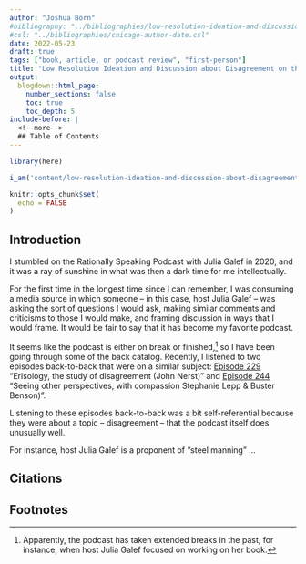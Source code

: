 ```yaml
---
author: "Joshua Born"
#bibliography: "../bibliographies/low-resolution-ideation-and-discussion-about-disagreement-on-the-rationally-speaking-podcast.bib"
#csl: "../bibliographies/chicago-author-date.csl"
date: 2022-05-23
draft: true
tags: ["book, article, or podcast review", "first-person"]
title: "Low Resolution Ideation and Discussion about Disagreement on the Rationally Speaking Podcast"
output:
  blogdown::html_page:
    number_sections: false
    toc: true
    toc_depth: 5
include-before: |
  <!--more-->
  ## Table of Contents
---
```


```r
library(here)

i_am('content/low-resolution-ideation-and-discussion-about-disagreement-on-the-rationally-speaking-podcast.Rmd')

knitr::opts_chunk$set(
  echo = FALSE
)
```

## Introduction

I stumbled on the Rationally Speaking Podcast with Julia Galef in 2020, and it was a ray of sunshine in what was then a dark time for me intellectually.

For the first time in the longest time since I can remember, I was consuming a media source in which someone -- in this case, host Julia Galef -- was asking the sort of questions I would ask, making similar comments and criticisms to those I would make, and framing discussion in ways that I would frame. It would be fair to say that it has become my favorite podcast.

It seems like the podcast is either on break or finished,[^break] so I have been going through some of the back catalog. Recently, I listened to two episodes back-to-back that were on a similar subject: [Episode 229](http://rationallyspeakingpodcast.org/229-erisology-the-study-of-disagreement-john-nerst/) "Erisology, the study of disagreement (John Nerst)" and [Episode 244](http://rationallyspeakingpodcast.org/244-seeing-other-perspectives-with-compassion-stephanie-lepp-buster-benson/) "Seeing other perspectives, with compassion Stephanie Lepp & Buster Benson)".

[^break]: Apparently, the podcast has taken extended breaks in the past, for instance, when host Julia Galef focused on working on her book.

Listening to these episodes back-to-back was a bit self-referential because they were about a topic &ndash; disagreement &ndash; that the podcast itself does unusually well.

For instance, host Julia Galef is a proponent of "steel manning" ...


## Citations

::: {#refs}
:::


## Footnotes
